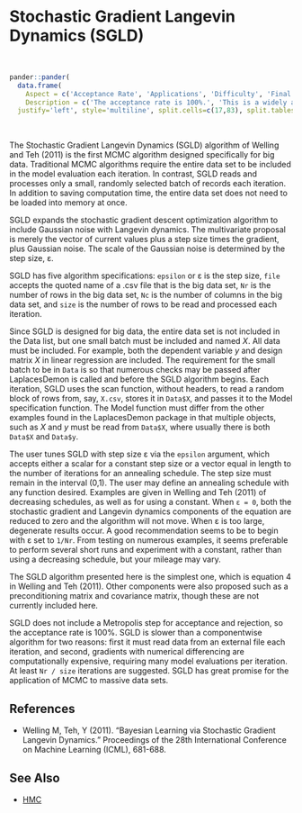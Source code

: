 # Stochastic Gradient Langevin Dynamics (<a name='sgld'>SGLD</a>)

<br>
```r
pander::pander(
  data.frame(
    Aspect = c('Acceptance Rate', 'Applications', 'Difficulty', 'Final Algorithm?', 'Proposal'),
    Description = c('The acceptance rate is 100%.', 'This is a widely applicable, general-purpose algorithm that is specifically designed for big data.','This algorithm is easy for a beginner, though the step size must be specified and tuned.','Yes.', 'Multivariate.')),
  justify='left', style='multiline', split.cells=c(17,83), split.tables=Inf)
```

<br>

The Stochastic Gradient Langevin Dynamics (SGLD) algorithm of Welling and Teh (2011) is the first MCMC algorithm designed specifically for big data. Traditional MCMC algorithms require the entire data set to be included in the model evaluation each iteration. In contrast, SGLD reads and processes only a small, randomly selected batch of records each iteration. In addition to saving computation time, the entire data set does not need to be loaded into memory at once.

SGLD expands the stochastic gradient descent optimization algorithm to include Gaussian noise with Langevin dynamics. The multivariate proposal is merely the vector of current values plus a step size times the gradient, plus Gaussian noise. The scale of the Gaussian noise is determined by the step size, ε.

SGLD has five algorithm specifications: `epsilon` or ε is the step size, `file` accepts the quoted name of a .csv file that is the big data set, `Nr` is the number of rows in the big data set, `Nc` is the number of columns in the big data set, and `size` is the number of rows to be read and processed each iteration.

Since SGLD is designed for big data, the entire data set is not included in the Data list, but one small batch must be included and named $X$. All data must be included. For example, both the dependent variable $y$ and design matrix $X$ in linear regression are included. The requirement for the small batch to be in `Data` is so that numerous checks may be passed after <span class="func">LaplacesDemon</span> is called and before the SGLD algorithm begins. Each iteration, SGLD uses the scan function, without headers, to read a random block of rows from, say, `X.csv`, stores it in `Data$X`, and passes it to the Model specification function. The Model function must differ from the other examples found in the LaplacesDemon package in that multiple objects, such as $X$ and $y$ must be read from `Data$X`, where usually there is both `Data$X` and `Data$y`.

The user tunes SGLD with step size ε via the `epsilon` argument, which accepts either a scalar for a constant step size or a vector equal in length to the number of iterations for an annealing schedule. The step size must remain in the interval (0,1). The user may define an annealing schedule with any function desired. Examples are given in Welling and Teh (2011) of decreasing schedules, as well as for using a constant. When `ε = 0`, both the stochastic gradient and Langevin dynamics components of the equation are reduced to zero and the algorithm will not move. When ε is too large, degenerate results occur. A good recommendation seems to be to begin with ε set to `1/Nr`. From testing on numerous examples, it seems preferable to perform several short runs and experiment with a constant, rather than using a decreasing schedule, but your mileage may vary.

The SGLD algorithm presented here is the simplest one, which is equation 4 in Welling and Teh (2011). Other components were also proposed such as a preconditioning matrix and covariance matrix, though these are not currently included here.

SGLD does not include a Metropolis step for acceptance and rejection, so the acceptance rate is 100%. SGLD is slower than a componentwise algorithm for two reasons: first it must read data from an external file each iteration, and second, gradients with numerical differencing are computationally expensive, requiring many model evaluations per iteration. At least `Nr / size` iterations are suggested. SGLD has great promise for the application of MCMC to massive data sets.

## References

- Welling M, Teh, Y (2011). "Bayesian Learning via Stochastic Gradient Langevin Dynamics." Proceedings of the 28th International Conference on Machine Learning (ICML), 681-688.

## See Also

- [HMC](#hmc)

